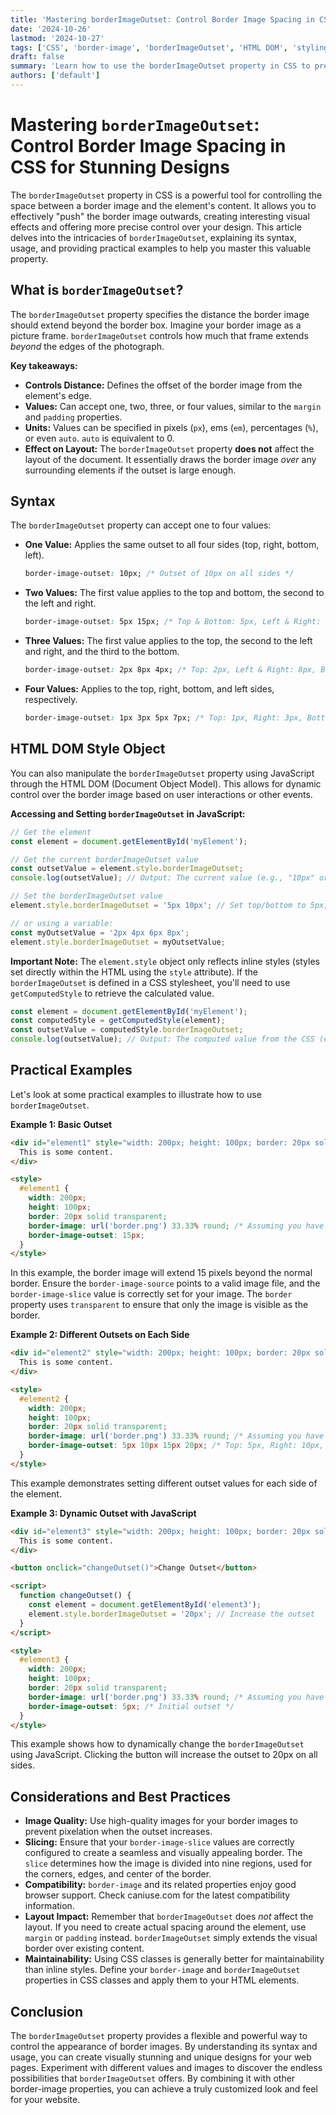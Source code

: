 ```yaml
---
title: 'Mastering borderImageOutset: Control Border Image Spacing in CSS for Stunning Designs'
date: '2024-10-26'
lastmod: '2024-10-27'
tags: ['CSS', 'border-image', 'borderImageOutset', 'HTML DOM', 'styling', 'web design', 'front-end development']
draft: false
summary: 'Learn how to use the borderImageOutset property in CSS to precisely control the space between your border image and the element’s content, creating visually appealing and unique designs. Includes code examples and explanations.'
authors: ['default']
---
```


# Mastering `borderImageOutset`: Control Border Image Spacing in CSS for Stunning Designs

The `borderImageOutset` property in CSS is a powerful tool for controlling the space between a border image and the element's content.  It allows you to effectively "push" the border image outwards, creating interesting visual effects and offering more precise control over your design. This article delves into the intricacies of `borderImageOutset`, explaining its syntax, usage, and providing practical examples to help you master this valuable property.

## What is `borderImageOutset`?

The `borderImageOutset` property specifies the distance the border image should extend beyond the border box. Imagine your border image as a picture frame. `borderImageOutset` controls how much that frame extends *beyond* the edges of the photograph.

**Key takeaways:**

*   **Controls Distance:** Defines the offset of the border image from the element's edge.
*   **Values:** Can accept one, two, three, or four values, similar to the `margin` and `padding` properties.
*   **Units:** Values can be specified in pixels (`px`), ems (`em`), percentages (`%`), or even `auto`.  `auto` is equivalent to 0.
*   **Effect on Layout:**  The `borderImageOutset` property **does not** affect the layout of the document. It essentially draws the border image *over* any surrounding elements if the outset is large enough.

## Syntax

The `borderImageOutset` property can accept one to four values:

*   **One Value:** Applies the same outset to all four sides (top, right, bottom, left).
    ```css
    border-image-outset: 10px; /* Outset of 10px on all sides */
    ```

*   **Two Values:** The first value applies to the top and bottom, the second to the left and right.
    ```css
    border-image-outset: 5px 15px; /* Top & Bottom: 5px, Left & Right: 15px */
    ```

*   **Three Values:** The first value applies to the top, the second to the left and right, and the third to the bottom.
    ```css
    border-image-outset: 2px 8px 4px; /* Top: 2px, Left & Right: 8px, Bottom: 4px */
    ```

*   **Four Values:** Applies to the top, right, bottom, and left sides, respectively.
    ```css
    border-image-outset: 1px 3px 5px 7px; /* Top: 1px, Right: 3px, Bottom: 5px, Left: 7px */
    ```

## HTML DOM Style Object

You can also manipulate the `borderImageOutset` property using JavaScript through the HTML DOM (Document Object Model).  This allows for dynamic control over the border image based on user interactions or other events.

**Accessing and Setting `borderImageOutset` in JavaScript:**

```javascript
// Get the element
const element = document.getElementById('myElement');

// Get the current borderImageOutset value
const outsetValue = element.style.borderImageOutset;
console.log(outsetValue); // Output: The current value (e.g., "10px" or "")

// Set the borderImageOutset value
element.style.borderImageOutset = '5px 10px'; // Set top/bottom to 5px, left/right to 10px

// or using a variable:
const myOutsetValue = '2px 4px 6px 8px';
element.style.borderImageOutset = myOutsetValue;

```

**Important Note:** The `element.style` object only reflects inline styles (styles set directly within the HTML using the `style` attribute). If the `borderImageOutset` is defined in a CSS stylesheet, you'll need to use `getComputedStyle` to retrieve the calculated value.

```javascript
const element = document.getElementById('myElement');
const computedStyle = getComputedStyle(element);
const outsetValue = computedStyle.borderImageOutset;
console.log(outsetValue); // Output: The computed value from the CSS (e.g., "10px 5px 10px 5px")
```

## Practical Examples

Let's look at some practical examples to illustrate how to use `borderImageOutset`.

**Example 1: Basic Outset**

```html
<div id="element1" style="width: 200px; height: 100px; border: 20px solid transparent; border-image: url('path/to/border-image.png') 33.33% round; border-image-outset: 15px;">
  This is some content.
</div>

<style>
  #element1 {
    width: 200px;
    height: 100px;
    border: 20px solid transparent;
    border-image: url('border.png') 33.33% round; /* Assuming you have a border.png file */
    border-image-outset: 15px;
  }
</style>
```

In this example, the border image will extend 15 pixels beyond the normal border.  Ensure the `border-image-source` points to a valid image file, and the `border-image-slice` value is correctly set for your image. The `border` property uses `transparent` to ensure that only the image is visible as the border.

**Example 2: Different Outsets on Each Side**

```html
<div id="element2" style="width: 200px; height: 100px; border: 20px solid transparent; border-image: url('path/to/border-image.png') 33.33% round; border-image-outset: 5px 10px 15px 20px;">
  This is some content.
</div>

<style>
  #element2 {
    width: 200px;
    height: 100px;
    border: 20px solid transparent;
    border-image: url('border.png') 33.33% round; /* Assuming you have a border.png file */
    border-image-outset: 5px 10px 15px 20px; /* Top: 5px, Right: 10px, Bottom: 15px, Left: 20px */
  }
</style>
```

This example demonstrates setting different outset values for each side of the element.

**Example 3: Dynamic Outset with JavaScript**

```html
<div id="element3" style="width: 200px; height: 100px; border: 20px solid transparent; border-image: url('path/to/border-image.png') 33.33% round;">
  This is some content.
</div>

<button onclick="changeOutset()">Change Outset</button>

<script>
  function changeOutset() {
    const element = document.getElementById('element3');
    element.style.borderImageOutset = '20px'; // Increase the outset
  }
</script>

<style>
  #element3 {
    width: 200px;
    height: 100px;
    border: 20px solid transparent;
    border-image: url('border.png') 33.33% round; /* Assuming you have a border.png file */
    border-image-outset: 5px; /* Initial outset */
  }
</style>
```

This example shows how to dynamically change the `borderImageOutset` using JavaScript.  Clicking the button will increase the outset to 20px on all sides.

## Considerations and Best Practices

*   **Image Quality:** Use high-quality images for your border images to prevent pixelation when the outset increases.
*   **Slicing:**  Ensure that your `border-image-slice` values are correctly configured to create a seamless and visually appealing border.  The `slice` determines how the image is divided into nine regions, used for the corners, edges, and center of the border.
*   **Compatibility:**  `border-image` and its related properties enjoy good browser support. Check caniuse.com for the latest compatibility information.
*   **Layout Impact:** Remember that `borderImageOutset` does *not* affect the layout. If you need to create actual spacing around the element, use `margin` or `padding` instead. `borderImageOutset` simply extends the visual border over existing content.
*   **Maintainability:** Using CSS classes is generally better for maintainability than inline styles. Define your `border-image` and `borderImageOutset` properties in CSS classes and apply them to your HTML elements.

## Conclusion

The `borderImageOutset` property provides a flexible and powerful way to control the appearance of border images. By understanding its syntax and usage, you can create visually stunning and unique designs for your web pages. Experiment with different values and images to discover the endless possibilities that `borderImageOutset` offers. By combining it with other border-image properties, you can achieve a truly customized look and feel for your website.